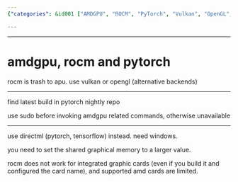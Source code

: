 ```yaml
---
{"categories": &id001 ["AMDGPU", "ROCM", "PyTorch", "Vulkan", "OpenGL", "DirectML", "TensorFlow"], "category": "PyTorch", "date": "2023-10-10 17:13:14", "description": "This article addresses the challenges faced while using AMDGPU, ROCM, and PyTorch. It proposes alternative solutions such as Vulkan/OpenGL or DirectML for integrated graphics cards instead of ROCM, and advises checking the Pytorch nightly repo for up-to-date builds.", "tags": *id001, "title": "amdgpu, rocm and pytorch"}

---
```


------

# amdgpu, rocm and pytorch

rocm is trash to apu. use vulkan or opengl (alternative backends)

------

find latest build in pytorch nightly repo

use sudo before invoking amdgpu related commands, otherwise unavailable

------

use directml (pytorch, tensorflow) instead. need windows.

you need to set the shared graphical memory to a larger value.

rocm does not work for integrated graphic cards (even if you build it and configured the card name), and supported amd cards are limited.



